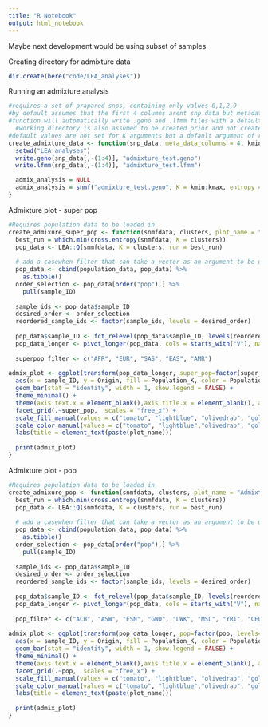 ---
title: "R Notebook"
output: html_notebook
---
Maybe next development would be using subset of samples


Creating directory for admixture data
```{r}
dir.create(here("code/LEA_analyses"))
```

Running an admixture analysis
```{r}
#requires a set of prapared snps, containing only values 0,1,2,9
#by default assumes that the first 4 columns arent snp data but metadata that need removing for analysis
#function will automatically write .geno and .lfmm files with a default name - Could add argument to function for choosing the name - same with working directory
  #working directory is also assumed to be created prior and not created by function
#default values are not set for K arguments but a default argument of repetitions is
create_admixture_data <- function(snp_data, meta_data_columns = 4, kmin, kmax, run_choice = 10){
  setwd("LEA_analyses")  
  write.geno(snp_data[,-(1:4)], "admixture_test.geno")
  write.lfmm(snp_data[,-(1:4)], "admixture_test.lfmm")

  admix_analysis = NULL
  admix_analysis = snmf("admixture_test.geno", K = kmin:kmax, entropy = TRUE, repetitions = run_choice, project = "new")
}
```

Admixture plot - super pop
```{r}
#Requires population data to be loaded in
create_admixure_super_pop <- function(snmfdata, clusters, plot_name = "Admixture Plot"){
  best_run = which.min(cross.entropy(snmfdata, K = clusters))
  pop_data <- LEA::Q(snmfdata, K = clusters, run = best_run)
  
  # add a casewhen filter that can take a vector as an argument to be used as a filter for selecting data
  pop_data <- cbind(population_data, pop_data) %>% 
    as.tibble()
  order_selection <- pop_data[order("pop"),] %>% 
    pull(sample_ID)
    
  sample_ids <- pop_data$sample_ID
  desired_order <- order_selection
  reordered_sample_ids <- factor(sample_ids, levels = desired_order)
  
  pop_data$sample_ID <- fct_relevel(pop_data$sample_ID, levels(reordered_sample_ids))
  pop_data_longer <- pivot_longer(pop_data, cols = starts_with("V"), names_to = "Population_K", values_to = "Origin") 
  
  superpop_filter <- c("AFR", "EUR", "SAS", "EAS", "AMR")
      
admix_plot <- ggplot(transform(pop_data_longer, super_pop=factor(super_pop, levels=superpop_filter))) + 
  aes(x = sample_ID, y = Origin, fill = Population_K, color = Population_K) + 
  geom_bar(stat = "identity", width = 1, show.legend = FALSE) + 
  theme_minimal() + 
  theme(axis.text.x = element_blank(),axis.title.x = element_blank(), axis.text.y = element_blank(), axis.ticks.y=element_blank(), axis.title.y = element_blank(), title = element_text(size = 68), strip.text = element_text(size = 42), panel.border = element_rect(color = "black", fill = NA, size = 4)) + 
  facet_grid(.~super_pop,  scales = "free_x") + 
  scale_fill_manual(values = c("tomato", "lightblue", "olivedrab", "gold", "darkblue", "pink")) + 
  scale_color_manual(values = c("tomato", "lightblue","olivedrab", "gold", "darkblue", "pink")) + 
  labs(title = element_text(paste(plot_name))) 
  
  print(admix_plot)
}

```

Admixture plot - pop
```{r}
#Requires population data to be loaded in
create_admixure_pop <- function(snmfdata, clusters, plot_name = "Admixture Plot"){
  best_run = which.min(cross.entropy(snmfdata, K = clusters))
  pop_data <- LEA::Q(snmfdata, K = clusters, run = best_run)
  
  # add a casewhen filter that can take a vector as an argument to be used as a filter for selecting data
  pop_data <- cbind(population_data, pop_data) %>% 
    as.tibble()
  order_selection <- pop_data[order("pop"),] %>% 
    pull(sample_ID)
    
  sample_ids <- pop_data$sample_ID
  desired_order <- order_selection
  reordered_sample_ids <- factor(sample_ids, levels = desired_order)
  
  pop_data$sample_ID <- fct_relevel(pop_data$sample_ID, levels(reordered_sample_ids))
  pop_data_longer <- pivot_longer(pop_data, cols = starts_with("V"), names_to = "Population_K", values_to = "Origin") 
  
  pop_filter <- c("ACB", "ASW", "ESN", "GWD", "LWK", "MSL", "YRI", "CEU", "FIN", "GBR", "IBS", "TSI", "BEB", "GIH", "ITU", "PJL", "STU", "CDX", "CHB", "CHS", "JPT","KHV", "CLM", "MXL", "PEL", "PUR")
      
admix_plot <- ggplot(transform(pop_data_longer, pop=factor(pop, levels=pop_filter))) + 
  aes(x = sample_ID, y = Origin, fill = Population_K, color = Population_K) + 
  geom_bar(stat = "identity", width = 1, show.legend = FALSE) + 
  theme_minimal() + 
  theme(axis.text.x = element_blank(),axis.title.x = element_blank(), axis.text.y = element_blank(), axis.ticks.y=element_blank(), axis.title.y = element_blank(), title = element_text(size = 68), strip.text = element_text(size = 42), panel.border = element_rect(color = "black", fill = NA, size = 4)) + 
  facet_grid(.~pop,  scales = "free_x") + 
  scale_fill_manual(values = c("tomato", "lightblue", "olivedrab", "gold", "darkblue", "pink")) + 
  scale_color_manual(values = c("tomato", "lightblue","olivedrab", "gold", "darkblue", "pink")) + 
  labs(title = element_text(paste(plot_name))) 
  
  print(admix_plot)
}
```